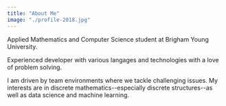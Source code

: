 ```yaml
---
title: "About Me"
image: "./profile-2018.jpg"
---
```


Applied Mathematics and Computer Science student at Brigham Young University.

Experienced developer with various langages and technologies with a love of problem solving.

I am driven by team environments where we tackle challenging issues. My interests are in discrete mathematics--especially discrete structures--as well as data science and machine learning.
